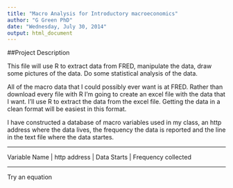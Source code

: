 ```yaml
---
title: "Macro Analysis for Introductory macroeconomics"
author: "G Green PhD"
date: "Wednesday, July 30, 2014"
output: html_document
---
```

##Project Description

This file will use R to extract data from FRED, manipulate the data, draw some pictures of the data. Do some statistical analysis of the data.

All of the macro data that I could possibly ever want is at FRED. Rather than download every file with R I'm going to create an excel file with the data that I want. I'll use R to extract the data from the excel file. Getting the data in a clean format will be easiest in this format.

I have constructed a database of macro variables used in my class, an http address where the data lives, the frequency the data is reported and the line in the text file where the data startes.

 _________________
 
 Variable Name  |  http address | Data Starts |  Frequency collected
 
 _________________
 
 Try an equation
 \begin{equation}\lab{E:E1}
    f(x)=x^2-2x-10
  \end{equation}
